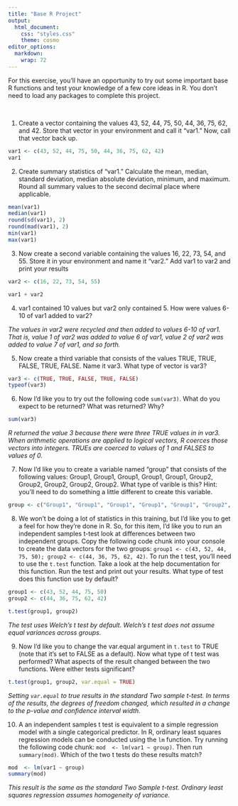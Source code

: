 ```yaml
---
title: "Base R Project"
output:
  html_document:
    css: "styles.css"
    theme: cosmo
editor_options: 
  markdown: 
    wrap: 72
---
```


```{=html}
<style>
.list-group-item.active, .list-group-item.active:focus, .list-group-item.active:hover {
    background-color: #a6873b;
    color: black;
    font-weight: bold;
}
</style>
```
```{=html}
<style>
  .nav-pills>li>a:hover, .nav-pills>li>a:focus, .nav-pills>li.active>a,     .nav-pills>li.active>a:hover, .nav-pills>li.active>a:focus{
     background-color: #a6873b;
     font-weight: bold;
          color: black;
     }
</style>
```
```{=html}
<style>
  .nav-pills>li>a {
     color: black;
     }
</style>
```
```{=html}
<style>
  a {
     color: #a6873b;
     text-decoration: none;
     }
</style>
```
```{=html}
<style>
  a:hover {
     color: #a6873b;
     font-weight: bold;
     }
</style>
```



For this exercise, you'll have an opportunity to try out some important base R functions and test your knowledge of a few core ideas in R.  You don't need to load any packages to complete this project.

<br>


1.  Create a vector containing the values 43, 52, 44, 75, 50, 44, 36, 75, 62, and 42.  Store that vector in your environment and call it "var1."  Now, call that vector back up.

```r
var1 <- c(43, 52, 44, 75, 50, 44, 36, 75, 62, 42)
var1
```


2.  Create summary statistics of "var1."  Calculate the mean, median, standard deviation, median absolute deviation, minimum, and maximum.  Round all summary values to the second decimal place where applicable.

```r
mean(var1)
median(var1)
round(sd(var1), 2)
round(mad(var1), 2)
min(var1)
max(var1)
```


3.  Now create a second variable containing the values 16, 22, 73, 54, and 55.  Store it in your environment and name it "var2."  Add var1 to var2 and print your results

```r
var2 <- c(16, 22, 73, 54, 55)

var1 + var2
```


4.  var1 contained 10 values but var2 only contained 5.  How were values 6-10 of var1 added to var2?

*The values in var2 were recycled and then added to values 6-10 of var1.  That is, value 1 of var2 was added to value 6 of var1, value 2 of var2 was added to value 7 of var1, and so forth.*

5.  Now create a third variable that consists of the values TRUE, TRUE, FALSE, TRUE, FALSE.  Name it var3.  What type of vector is var3?

```r
var3 <- c(TRUE, TRUE, FALSE, TRUE, FALSE)
typeof(var3)
```


6.  Now I'd like you to try out the following code `sum(var3)`.  What do you expect to be returned?  What was returned?  Why?

```r
sum(var3)
```

*R returned the value 3 because there were three TRUE values in in var3.  When arithmetic operations are applied to logical vectors, R coerces those vectors into integers.  TRUEs are coerced to values of 1 and FALSES to values of 0.*

7.  Now I'd like you to create a variable named "group" that consists of the following values:  Group1, Group1, Group1, Group1, Group1, Group2, Group2, Group2, Group2, Group2.  What type of varible is this?  Hint:  you'll need to do something a little different to create this variable.

```r
group <- c("Group1", "Group1", "Group1", "Group1", "Group1", "Group2", "Group2", "Group2", "Group2", "Group2")
```


8.  We won't be doing a lot of statistics in this training, but I'd like you to get a feel for how they're done in R.  So, for this item, I'd like you to run an independent samples t-test look at differences between two independent groups.  Copy the following code chunk into your console to create the data vectors for the two groups:  `group1 <- c(43, 52, 44, 75, 50); group2 <- c(44, 36, 75, 62, 42)`.  To run the t test, you'll need to use the `t.test` function.  Take a look at the help documentation for this function.  Run the test and print out your results.  What type of test does this function use by default?

```r
group1 <- c(43, 52, 44, 75, 50)
group2 <- c(44, 36, 75, 62, 42)

t.test(group1, group2)
```

*The test uses Welch's t test by default.  Welch's t test does not assume equal variances across groups.*

9.  Now I'd like you to change the var.equal argument in `t.test` to TRUE (note that it's set to FALSE as a default).  Now what type of t test was performed?  What aspects of the result changed between the two functions.  Were either tests significant?

```r
t.test(group1, group2, var.equal = TRUE)
```

*Setting `var.equal` to true results in the standard Two sample t-test.  In terms of the results, the degrees of freedom changed, which resulted in a change to the p-value and confidence interval width.*

10.  A an independent samples t test is equivalent to a simple regression model with a single categorical predictor.  In R, ordinary least squares regression models can be conducted using the `lm` function.  Try running the following code chunk:  `mod  <- lm(var1 ~ group)`.  Then run `summary(mod)`.  Which of the two t tests do these results match?

```r
mod  <- lm(var1 ~ group)
summary(mod)
```

*This result is the same as the standard Two Sample t-test.  Ordinary least squares regression assumes homogeneity of variance.*

